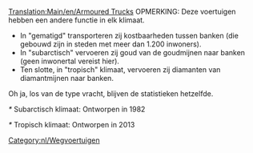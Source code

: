 [[Translation:Main/en/Armoured Trucks]]
OPMERKING: Deze voertuigen hebben een andere functie in elk klimaat.
*In "gematigd" transporteren zij kostbaarheden tussen banken (die gebouwd zijn in steden met meer dan 1.200 inwoners).
*In "subarctisch" vervoeren zij goud van de goudmijnen naar banken (geen inwonertal vereist hier).
*Ten slotte, in "tropisch" klimaat, vervoeren zij diamanten van diamantmijnen naar banken.
Oh ja, los van de type vracht, blijven de statistieken hetzelfde.

{{nl/Wegvoertuig|name     = Balogh Gepantserde truck
  |img      = Balogh_Armoured_Truck.png
  |price    = £5.945 (€11.890) 
  |speed    = 30 mph (48 km/h)
  |annual   = £421 (€842)
  |designed = 1936
  |life     = 15
  |capacity = 12 zakken kostbaarheden/goud/diamanten
}}

{{nl/Wegvoertuig|name     = Uhl Gepantserde truck
  |img      = Uhl_Armoured_Truck.png
  |price    = £6.970 (€13.940)
  |speed    = 55 mph (88 km/h)
  |annual   = £787 (€1.574)
  |designed = 1981*
  |life     = 15
  |capacity = 15 zakken kostbaarheden/goud/diamanten
}}
''*'' Subarctisch klimaat: Ontworpen in 1982

{{nl/Wegvoertuig|name     = Foster Gepantserde truck
  |img      = Foster_Armoured_Truck.png
  |price    = £7.380 (€14.760) 
  |speed    = 70 mph (112 km/h)
  |annual   = £1.125 (€2.250)
  |designed = 2012*
  |life     = 15
  |capacity = 16 zakken kostbaarheden/goud/diamanten
}}
''*'' Tropisch klimaat: Ontworpen in 2013

[[Category:nl/Wegvoertuigen]]